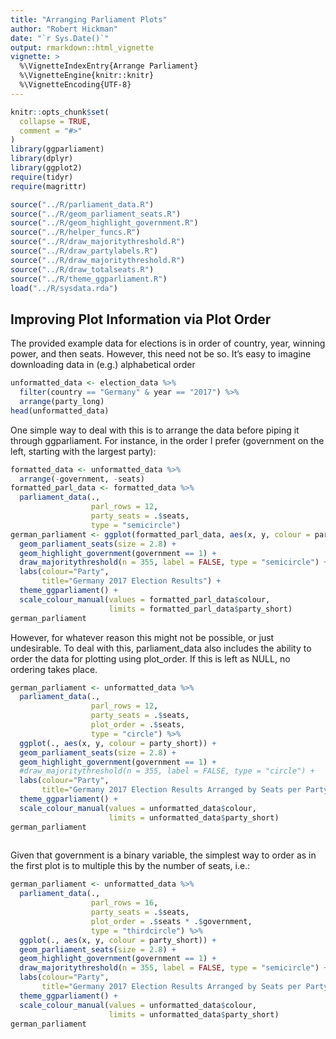 ```yaml
---
title: "Arranging Parliament Plots"
author: "Robert Hickman"
date: "`r Sys.Date()`"
output: rmarkdown::html_vignette
vignette: >
  %\VignetteIndexEntry{Arrange Parliament}
  %\VignetteEngine{knitr::knitr}
  %\VignetteEncoding{UTF-8}
---
```

```r
knitr::opts_chunk$set(
  collapse = TRUE,
  comment = "#>"
)
library(ggparliament)
library(dplyr)
library(ggplot2)
require(tidyr)
require(magrittr)

source("../R/parliament_data.R")
source("../R/geom_parliament_seats.R")
source("../R/geom_highlight_government.R")
source("../R/helper_funcs.R")
source("../R/draw_majoritythreshold.R")
source("../R/draw_partylabels.R")
source("../R/draw_majoritythreshold.R")
source("../R/draw_totalseats.R")
source("../R/theme_ggparliament.R")
load("../R/sysdata.rda")
```

## Improving Plot Information via Plot Order
The provided example data for elections is in order of country, year, winning power, and then seats. However, this need not be so. It's easy to imagine downloading data in (e.g.) alphabetical order
```r
unformatted_data <- election_data %>%
  filter(country == "Germany" & year == "2017") %>%
  arrange(party_long)
head(unformatted_data)
```
One simple way to deal with this is to arrange the data before piping it through ggparliament. For instance, in the order I prefer (government on the left, starting with the largest party):
```r
formatted_data <- unformatted_data %>%
  arrange(-government, -seats)
formatted_parl_data <- formatted_data %>%
  parliament_data(.,
                  parl_rows = 12,
                  party_seats = .$seats,
                  type = "semicircle")
german_parliament <- ggplot(formatted_parl_data, aes(x, y, colour = party_short)) +
  geom_parliament_seats(size = 2.8) +
  geom_highlight_government(government == 1) + 
  draw_majoritythreshold(n = 355, label = FALSE, type = "semicircle") + 
  labs(colour="Party", 
       title="Germany 2017 Election Results") + 
  theme_ggparliament() +
  scale_colour_manual(values = formatted_parl_data$colour, 
                      limits = formatted_parl_data$party_short)
german_parliament
```

However, for whatever reason this might not be possible, or just undesirable. To deal with this, parliament_data also includes the ability to order the data for plotting using plot_order. If this is left as NULL, no ordering takes place.

```r
german_parliament <- unformatted_data %>%
  parliament_data(.,
                  parl_rows = 12,
                  party_seats = .$seats,
                  plot_order = .$seats,
                  type = "circle") %>%
  ggplot(., aes(x, y, colour = party_short)) +
  geom_parliament_seats(size = 2.8) +
  geom_highlight_government(government == 1) + 
  #draw_majoritythreshold(n = 355, label = FALSE, type = "circle") + 
  labs(colour="Party", 
       title="Germany 2017 Election Results Arranged by Seats per Party") + 
  theme_ggparliament() +
  scale_colour_manual(values = unformatted_data$colour, 
                      limits = unformatted_data$party_short)
german_parliament
  
```
Given that government is a binary variable, the simplest way to order as in the first plot is to multiple this by the number of seats, i.e.:

```r
german_parliament <- unformatted_data %>%
  parliament_data(.,
                  parl_rows = 16,
                  party_seats = .$seats,
                  plot_order = .$seats * .$government,
                  type = "thirdcircle") %>%
  ggplot(., aes(x, y, colour = party_short)) +
  geom_parliament_seats(size = 2.8) +
  geom_highlight_government(government == 1) + 
  draw_majoritythreshold(n = 355, label = FALSE, type = "semicircle") + 
  labs(colour="Party", 
       title="Germany 2017 Election Results Arranged by Seats per Party") + 
  theme_ggparliament() +
  scale_colour_manual(values = unformatted_data$colour, 
                      limits = unformatted_data$party_short)
german_parliament
  
```
